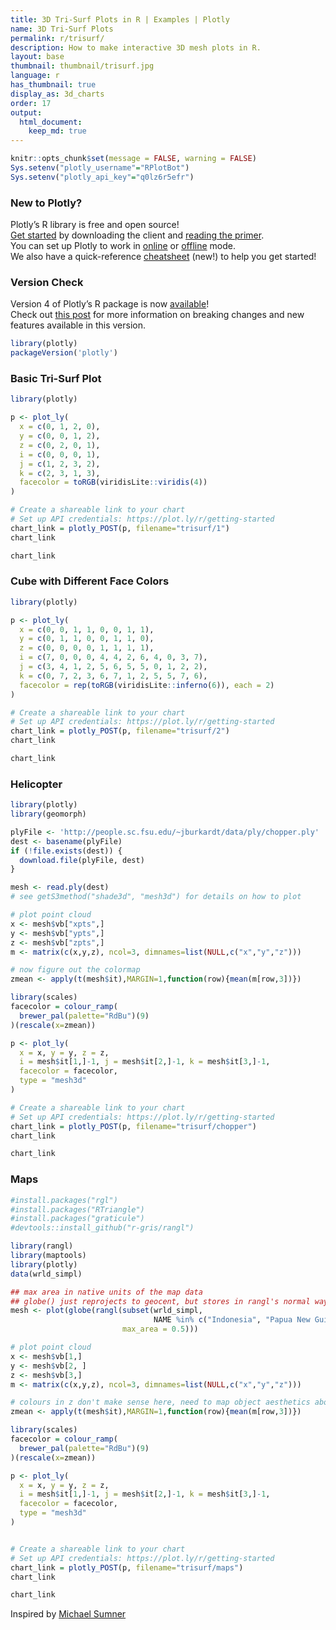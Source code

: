 ```yaml
---
title: 3D Tri-Surf Plots in R | Examples | Plotly
name: 3D Tri-Surf Plots
permalink: r/trisurf/
description: How to make interactive 3D mesh plots in R.
layout: base
thumbnail: thumbnail/trisurf.jpg
language: r
has_thumbnail: true
display_as: 3d_charts
order: 17
output:
  html_document:
    keep_md: true
---
```


```r
knitr::opts_chunk$set(message = FALSE, warning = FALSE)
Sys.setenv("plotly_username"="RPlotBot")
Sys.setenv("plotly_api_key"="q0lz6r5efr")
```
### New to Plotly?

Plotly's R library is free and open source!<br>
[Get started](https://plot.ly/r/getting-started/) by downloading the client and [reading the primer](https://plot.ly/r/getting-started/).<br>
You can set up Plotly to work in [online](https://plot.ly/r/getting-started/#hosting-graphs-in-your-online-plotly-account) or [offline](https://plot.ly/r/offline/) mode.<br>
We also have a quick-reference [cheatsheet](https://images.plot.ly/plotly-documentation/images/r_cheat_sheet.pdf) (new!) to help you get started!

### Version Check

Version 4 of Plotly's R package is now [available](https://plot.ly/r/getting-started/#installation)!<br>
Check out [this post](http://moderndata.plot.ly/upgrading-to-plotly-4-0-and-above/) for more information on breaking changes and new features available in this version.
```r
library(plotly)
packageVersion('plotly')
```
### Basic Tri-Surf Plot

```r
library(plotly)

p <- plot_ly(
  x = c(0, 1, 2, 0),
  y = c(0, 0, 1, 2),
  z = c(0, 2, 0, 1),
  i = c(0, 0, 0, 1),
  j = c(1, 2, 3, 2),
  k = c(2, 3, 1, 3),
  facecolor = toRGB(viridisLite::viridis(4))
)

# Create a shareable link to your chart
# Set up API credentials: https://plot.ly/r/getting-started
chart_link = plotly_POST(p, filename="trisurf/1")
chart_link
```

```r
chart_link
```


### Cube with Different Face Colors

```r
library(plotly)

p <- plot_ly(
  x = c(0, 0, 1, 1, 0, 0, 1, 1),
  y = c(0, 1, 1, 0, 0, 1, 1, 0),
  z = c(0, 0, 0, 0, 1, 1, 1, 1),
  i = c(7, 0, 0, 0, 4, 4, 2, 6, 4, 0, 3, 7),
  j = c(3, 4, 1, 2, 5, 6, 5, 5, 0, 1, 2, 2),
  k = c(0, 7, 2, 3, 6, 7, 1, 2, 5, 5, 7, 6),
  facecolor = rep(toRGB(viridisLite::inferno(6)), each = 2)
)

# Create a shareable link to your chart
# Set up API credentials: https://plot.ly/r/getting-started
chart_link = plotly_POST(p, filename="trisurf/2")
chart_link
```

```r
chart_link
```

### Helicopter

```r
library(plotly)
library(geomorph)

plyFile <- 'http://people.sc.fsu.edu/~jburkardt/data/ply/chopper.ply'
dest <- basename(plyFile)
if (!file.exists(dest)) {
  download.file(plyFile, dest)
}

mesh <- read.ply(dest)
# see getS3method("shade3d", "mesh3d") for details on how to plot

# plot point cloud
x <- mesh$vb["xpts",]
y <- mesh$vb["ypts",]
z <- mesh$vb["zpts",]
m <- matrix(c(x,y,z), ncol=3, dimnames=list(NULL,c("x","y","z")))

# now figure out the colormap
zmean <- apply(t(mesh$it),MARGIN=1,function(row){mean(m[row,3])})

library(scales)
facecolor = colour_ramp(
  brewer_pal(palette="RdBu")(9)
)(rescale(x=zmean))

p <- plot_ly(
  x = x, y = y, z = z,
  i = mesh$it[1,]-1, j = mesh$it[2,]-1, k = mesh$it[3,]-1,
  facecolor = facecolor,
  type = "mesh3d"
)

# Create a shareable link to your chart
# Set up API credentials: https://plot.ly/r/getting-started
chart_link = plotly_POST(p, filename="trisurf/chopper")
chart_link
```

```r
chart_link
```

### Maps

```r
#install.packages("rgl")
#install.packages("RTriangle")
#install.packages("graticule")
#devtools::install_github("r-gris/rangl")

library(rangl)
library(maptools)
library(plotly)
data(wrld_simpl)

## max area in native units of the map data
## globe() just reprojects to geocent, but stores in rangl's normal way (objects, primitives, vertices)
mesh <- plot(globe(rangl(subset(wrld_simpl,
                                NAME %in% c("Indonesia", "Papua New Guinea", "New Zealand", "Australia")),
                         max_area = 0.5)))

# plot point cloud
x <- mesh$vb[1,]
y <- mesh$vb[2, ]
z <- mesh$vb[3,]
m <- matrix(c(x,y,z), ncol=3, dimnames=list(NULL,c("x","y","z")))

# colours in z don't make sense here, need to map object aesthetics above
zmean <- apply(t(mesh$it),MARGIN=1,function(row){mean(m[row,3])})

library(scales)
facecolor = colour_ramp(
  brewer_pal(palette="RdBu")(9)
)(rescale(x=zmean))

p <- plot_ly(
  x = x, y = y, z = z,
  i = mesh$it[1,]-1, j = mesh$it[2,]-1, k = mesh$it[3,]-1,
  facecolor = facecolor,
  type = "mesh3d"
)


# Create a shareable link to your chart
# Set up API credentials: https://plot.ly/r/getting-started
chart_link = plotly_POST(p, filename="trisurf/maps")
chart_link
```

```r
chart_link
```
Inspired by <a href="http://rpubs.com/cyclemumner/rangl-plotly"> Michael Sumner</a>
